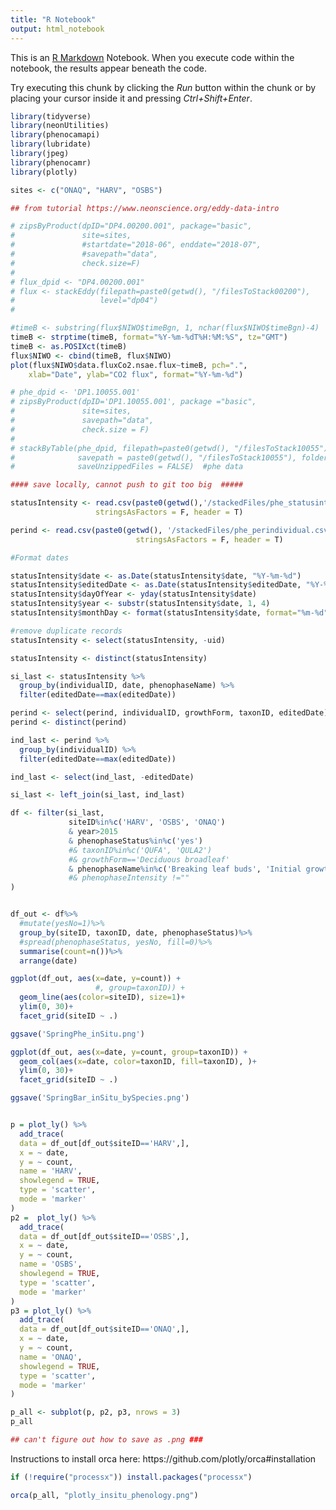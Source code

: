 ```yaml
---
title: "R Notebook"
output: html_notebook
---
```


This is an [R Markdown](http://rmarkdown.rstudio.com) Notebook. When you execute code within the notebook, the results appear beneath the code. 

Try executing this chunk by clicking the *Run* button within the chunk or by placing your cursor inside it and pressing *Ctrl+Shift+Enter*. 

```r

library(tidyverse)
library(neonUtilities)
library(phenocamapi)
library(lubridate)
library(jpeg)
library(phenocamr)
library(plotly)

```



```r

sites <- c("ONAQ", "HARV", "OSBS")

```

```r
## from tutorial https://www.neonscience.org/eddy-data-intro

# zipsByProduct(dpID="DP4.00200.001", package="basic",
#               site=sites,
#               #startdate="2018-06", enddate="2018-07",
#               #savepath="data",
#               check.size=F)
# 
# flux_dpid <- "DP4.00200.001"
# flux <- stackEddy(filepath=paste0(getwd(), "/filesToStack00200"),
#                   level="dp04")
# 

#timeB <- substring(flux$NIWO$timeBgn, 1, nchar(flux$NIWO$timeBgn)-4)
timeB <- strptime(timeB, format="%Y-%m-%dT%H:%M:%S", tz="GMT")
timeB <- as.POSIXct(timeB)
flux$NIWO <- cbind(timeB, flux$NIWO)
plot(flux$NIWO$data.fluxCo2.nsae.flux~timeB, pch=".",
    xlab="Date", ylab="CO2 flux", format="%Y-%m-%d")
```


```r

# phe_dpid <- 'DP1.10055.001'
# zipsByProduct(dpID='DP1.10055.001', package ="basic",
#               site=sites,
#               savepath="data",
#               check.size = F)
# 
# stackByTable(phe_dpid, filepath=paste0(getwd(), "/filesToStack10055"),
#              savepath = paste0(getwd(), "/filesToStack10055"), folder=T,
#              saveUnzippedFiles = FALSE)  #phe data

#### save locally, cannot push to git too big  #####

statusIntensity <- read.csv(paste0(getwd(),'/stackedFiles/phe_statusintensity.csv'),
                   stringsAsFactors = F, header = T)

perind <- read.csv(paste0(getwd(), '/stackedFiles/phe_perindividual.csv'),
                            stringsAsFactors = F, header = T)

```

```r

#Format dates

statusIntensity$date <- as.Date(statusIntensity$date, "%Y-%m-%d")
statusIntensity$editedDate <- as.Date(statusIntensity$editedDate, "%Y-%m-%d")
statusIntensity$dayOfYear <- yday(statusIntensity$date)
statusIntensity$year <- substr(statusIntensity$date, 1, 4)
statusIntensity$monthDay <- format(statusIntensity$date, format="%m-%d")

```

```r
#remove duplicate records
statusIntensity <- select(statusIntensity, -uid)

statusIntensity <- distinct(statusIntensity)

si_last <- statusIntensity %>%
  group_by(individualID, date, phenophaseName) %>%
  filter(editedDate==max(editedDate))


```


```r

perind <- select(perind, individualID, growthForm, taxonID, editedDate)
perind <- distinct(perind)

ind_last <- perind %>%
  group_by(individualID) %>%
  filter(editedDate==max(editedDate))

ind_last <- select(ind_last, -editedDate)

si_last <- left_join(si_last, ind_last)

```



```r

df <- filter(si_last, 
             siteID%in%c('HARV', 'OSBS', 'ONAQ')
             & year>2015
             & phenophaseStatus%in%c('yes') 
             #& taxonID%in%c('QUFA', 'QULA2')
             #& growthForm=='Deciduous broadleaf'
             & phenophaseName%in%c('Breaking leaf buds', 'Initial growth', 'Emerging needles') 
             #& phenophaseIntensity !=""
)


df_out <- df%>%
  #mutate(yesNo=1)%>%
  group_by(siteID, taxonID, date, phenophaseStatus)%>%
  #spread(phenophaseStatus, yesNo, fill=0)%>%
  summarise(count=n())%>%
  arrange(date)

ggplot(df_out, aes(x=date, y=count)) +
                   #, group=taxonID)) +
  geom_line(aes(color=siteID), size=1)+
  ylim(0, 30)+
  facet_grid(siteID ~ .)

ggsave('SpringPhe_inSitu.png')

ggplot(df_out, aes(x=date, y=count, group=taxonID)) +
  geom_col(aes(x=date, color=taxonID, fill=taxonID), )+
  ylim(0, 30)+
  facet_grid(siteID ~ .)

ggsave('SpringBar_inSitu_bySpecies.png')


p = plot_ly() %>%
  add_trace(
  data = df_out[df_out$siteID=='HARV',],
  x = ~ date,
  y = ~ count,
  name = 'HARV',
  showlegend = TRUE,
  type = 'scatter',
  mode = 'marker'
)
p2 =  plot_ly() %>%
  add_trace(
  data = df_out[df_out$siteID=='OSBS',],
  x = ~ date,
  y = ~ count,
  name = 'OSBS',
  showlegend = TRUE,
  type = 'scatter',
  mode = 'marker'
)
p3 = plot_ly() %>%
  add_trace(
  data = df_out[df_out$siteID=='ONAQ',],
  x = ~ date,
  y = ~ count,
  name = 'ONAQ',
  showlegend = TRUE,
  type = 'scatter',
  mode = 'marker'
)

p_all <- subplot(p, p2, p3, nrows = 3)
p_all

## can't figure out how to save as .png ###
```

Instructions to install orca here: https://github.com/plotly/orca#installation
```r
if (!require("processx")) install.packages("processx")

orca(p_all, "plotly_insitu_phenology.png")
```
